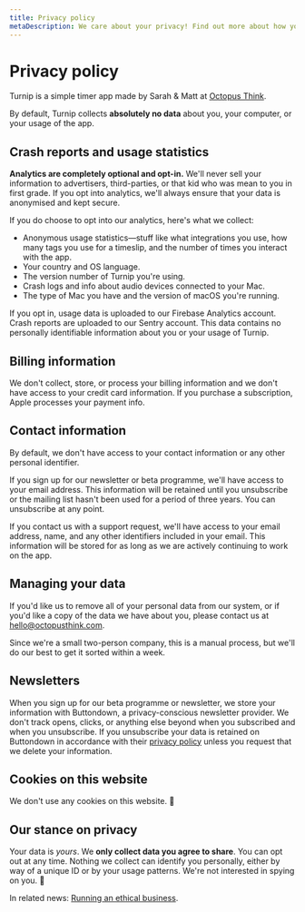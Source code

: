 ```yaml
---
title: Privacy policy
metaDescription: We care about your privacy! Find out more about how your data is used to make Turnip better.
---
```




<Panel>

# Privacy policy

Turnip is a simple timer app made by Sarah &amp; Matt at [Octopus Think](https://octopusthink.com/about).

By default, Turnip collects **absolutely no data** about you, your computer, or your usage of the app.

## Crash reports and usage statistics

**Analytics are completely optional and opt-in.** We'll never sell your information to advertisers, third-parties, or that kid who was mean to you in first grade. If you opt into analytics, we'll always ensure that your data is anonymised and kept secure.

If you do choose to opt into our analytics, here's what we collect:
- Anonymous usage statistics—stuff like what integrations you use, how many tags you use for a timeslip, and the number of times you interact with the app.
- Your country and OS language.
- The version number of Turnip you're using.
- Crash logs and info about audio devices connected to your Mac.
- The type of Mac you have and the version of macOS you're running.

If you opt in, usage data is uploaded to our Firebase Analytics account. Crash reports are uploaded to our Sentry account. This data contains no personally identifiable information about you or your usage of Turnip.

## Billing information

We don't collect, store, or process your billing information and we don't have access to your credit card information. If you purchase a subscription, Apple processes your payment info.

## Contact information

By default, we don't have access to your contact information or any other personal identifier. 

If you sign up for our newsletter or beta programme, we'll have access to your email address. This information will be retained until you unsubscribe or the mailing list hasn't been used for a period of three years. You can unsubscribe at any point.

If you contact us with a support request, we'll have access to your email address, name, and any other identifiers included in your email. This information will be stored for as long as we are actively continuing to work on the app. 

## Managing your data

If you'd like us to remove all of your personal data from our system, or if you'd like a copy of the data we have about you, please contact us at hello@octopusthink.com. 

Since we're a small two-person company, this is a manual process, but we'll do our best to get it sorted within a week. 

## Newsletters

When you sign up for our beta programme or newsletter, we store your information with Buttondown, a privacy-conscious newsletter provider. We don't track opens, clicks, or anything else beyond when you subscribed and when you unsubscribe. If you unsubscribe your data is retained on Buttondown in accordance with their [privacy policy](https://docs.buttondown.email/odds-and-ends/privacy-and-security) unless you request that we delete your information.

## Cookies on this website

We don't use any cookies on this website. 🍪

## Our stance on privacy

Your data is _yours_. We **only collect data you agree to share**. You can opt out at any time. Nothing we collect can identify you personally, either by way of a unique ID or by your usage patterns. We're not interested in spying on you. 🙈

In related news: [Running an ethical business](https://octopusthink.com/blog/2019-11-22-ethics-at-the-heart-of-business).

</Panel>
